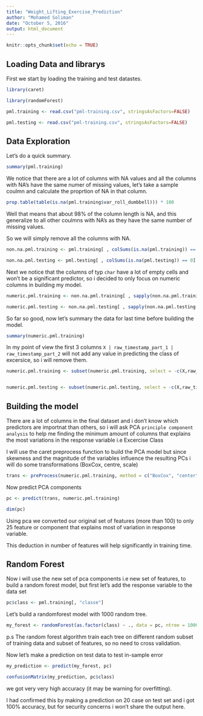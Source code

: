 ```yaml
---
title: "Weight_Lifting_Exercise_Prediction"
author: "Mohamed Soliman"
date: "October 5, 2016"
output: html_document
---
```


```r
knitr::opts_chunk$set(echo = TRUE)
```

## Loading Data and librarys

First we start by loading the training and test datastes.

```r

library(caret)

library(randomForest)

pml.training <- read.csv("pml-training.csv", stringsAsFactors=FALSE)

pml.testing <- read.csv("pml-training.csv", stringsAsFactors=FALSE)
```

## Data Exploration

Let's do a quick summary.

```r
summary(pml.training)
```

We notice that there are a lot of columns with NA values and all the columns with NA's have the same numer of missing values, let's take a sample coulmn and calculate the proprtion of NA in that column.

```r
prop.table(table(is.na(pml.training$var_roll_dumbbell))) * 100
```

Well that means that about 98% of the column length is NA, and this generalize to all other coulmns with NA's as they have the same number of missing values.

So we will simply remove all the columns with NA.

```r
non.na.pml.training <- pml.training[ , colSums(is.na(pml.training)) == 0]

non.na.pml.testing <- pml.testing[ , colSums(is.na(pml.testing)) == 0]
```

Next we notice that the columns of typ `char` have a lot of empty cells and won't be a significant predictor, so i decided to only focus on numeric columns in building my model.

```r
numeric.pml.training <- non.na.pml.training[ , sapply(non.na.pml.training , is.numeric)]

numeric.pml.testing <- non.na.pml.testing[ , sapply(non.na.pml.testing , is.numeric)]
```

So far so good, now let's summary the data for last time before building the model.

```r
summary(numeric.pml.training)
```

In my point of view the first 3 columns `X | raw_timestamp_part_1 |  raw_timestamp_part_2` will not add any value in predicting the class of excersice, so i will remove them. 

```r
numeric.pml.training <- subset(numeric.pml.training, select = -c(X,raw_timestamp_part_1,raw_timestamp_part_2) )


numeric.pml.testing <- subset(numeric.pml.testing, select = -c(X,raw_timestamp_part_1,raw_timestamp_part_2) )
```

## Building the model

There are a lot of columns in the final dataset and i don't know which predictors are importnat than others, so i will ask PCA `principle component analysis` to help me finding the minimum amount of columns that explains the most variations in the response variable i.e Excercise Class


I will use the caret preprocess function to build the PCA model but since skewness and the magnitude of the variables influence the resulting PCs i will do some transformations (BoxCox, centre, scale)

```r
trans <- preProcess(numeric.pml.training, method = c("BoxCox", "center", "scale", "pca"))
```

Now predict PCA components 

```r
pc <- predict(trans, numeric.pml.training)

dim(pc)
```

Using pca we converted our original set of features (more than 100) to only 25 feature or component that explains most of variation in response variable.

This deduction in number of features will help significantly in training time.

## Random Forest

Now i will use the new set of pca components i.e new set of features, to build a random forest model, but first let's add the response variable to the data set 

```r
pc$class <- pml.training[, "classe"]
```

Let's build a randomforest model with 1000 random tree.

```r
my_forest <- randomForest(as.factor(class) ~ ., data = pc, ntree = 1000)
```

p.s The random forest algorithm train each tree on different random subset of training data and subset of features, so no need to cross validation.


Now let's make a prediction on test data to test in-sample error 

```r
my_prediction <- predict(my_forest, pc)

confusionMatrix(my_prediction, pc$class)
```

we got very very high accuracy (it may be warning for overfitting).


I had confirmed this by making a prediction on 20 case on test set and i got 100% accuracy, but for security concerns i won't share the output here.








